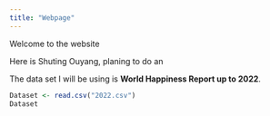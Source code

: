```yaml
---
title: "Webpage"
---
```


Welcome to the website

Here is Shuting Ouyang, planing to do an

The data set I will be using is **World Happiness Report up to 2022**.

```r
Dataset <- read.csv("2022.csv")
Dataset
```
